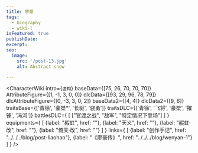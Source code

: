 ```yaml
---
title: 廖豪
tags:
  - biography
  - wiki-l
isFeatured: true
publishDate:
excerpt:
seo:
  image:
    src: '/post-13.jpg'
    alt: Abstract snow

---
```



<CharacterWiki
  intro={`虚构`}
  baseData={[75, 26, 70, 70, 70]}
  AttributeFigure={[1, -1, 3, 0, 0]}
  dlcData={[93, 29, 96, 78, 79]}
  dlcAttributeFigure={[0, -3, 3, 0, 2]}
  baseData2={[4, 4]}
  dlcData2={[9, 6]}
  traitsBase={['青徐', '豪桀*', '长驱', '骁勇']}
  traitsDLC={['青徐', '飞将', '豪桀', '摧锋', '冯河']}
  battlesDLC={
    [
      ["官渡之战", "敌军", "特定情况下登场"]
    ]
  }
  equipments={
    [
      {label: "赮虹", href: ""},
      {label: "天义", href: ""},
      {label: "赮虹·改", href: ""},
      {label: "倚天·改", href: ""}
    ]
  }
  links={
    [
      {label: "创作手记", href: "../../../blog/post-liaohao"},
      {label: "《廖豪传》", href: "../../../blog/wenyan-1"}
    ]
  }
/>

